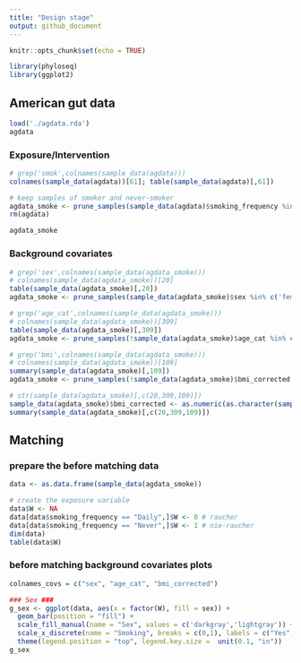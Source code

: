 ```yaml
---
title: "Design stage"
output: github_document
---
```


```r
knitr::opts_chunk$set(echo = TRUE)
```

```r
library(phyloseq)
library(ggplot2)
```

## American gut data 

```r
load('./agdata.rda')
agdata
```

### Exposure/Intervention

```r
# grep('smok',colnames(sample_data(agdata)))
colnames(sample_data(agdata))[61]; table(sample_data(agdata)[,61])
```
```r
# keep samples of smoker and never-smoker
agdata_smoke <- prune_samples(sample_data(agdata)$smoking_frequency %in% c('Daily','Never'), agdata)
rm(agdata)

agdata_smoke
```

### Background covariates

```r
# grep('sex',colnames(sample_data(agdata_smoke)))
# colnames(sample_data(agdata_smoke))[20]
table(sample_data(agdata_smoke)[,20])
agdata_smoke <- prune_samples(sample_data(agdata_smoke)$sex %in% c('female','male'), agdata_smoke)

# grep('age_cat',colnames(sample_data(agdata_smoke)))
# colnames(sample_data(agdata_smoke))[309]
table(sample_data(agdata_smoke)[,309])
agdata_smoke <- prune_samples(!sample_data(agdata_smoke)$age_cat %in% c('Not provided','','child','teen'), agdata_smoke)

# grep('bmi',colnames(sample_data(agdata_smoke)))
# colnames(sample_data(agdata_smoke))[109]
summary(sample_data(agdata_smoke)[,109])
agdata_smoke <- prune_samples(!sample_data(agdata_smoke)$bmi_corrected %in% c('Not provided',''), agdata_smoke)

# str(sample_data(agdata_smoke)[,c(20,309,109)])
sample_data(agdata_smoke)$bmi_corrected <- as.numeric(as.character(sample_data(agdata_smoke)$bmi_corrected))
summary(sample_data(agdata_smoke)[,c(20,309,109)])
```

## Matching

### prepare the before matching data

```r
data <- as.data.frame(sample_data(agdata_smoke))

# create the exposure variable
data$W <- NA
data[data$smoking_frequency == "Daily",]$W <- 0 # raucher
data[data$smoking_frequency == "Never",]$W <- 1 # nie-raucher
dim(data)
table(data$W)
```

### before matching background covariates plots

```r
colnames_covs = c("sex", "age_cat", "bmi_corrected")
```

```r
### Sex ###
g_sex <- ggplot(data, aes(x = factor(W), fill = sex)) +
  geom_bar(position = "fill") +
  scale_fill_manual(name = "Sex", values = c('darkgray','lightgray')) +
  scale_x_discrete(name = "Smoking", breaks = c(0,1), labels = c("Yes","No")) +
  theme(legend.position = "top", legend.key.size =  unit(0.1, "in"))
g_sex
```




